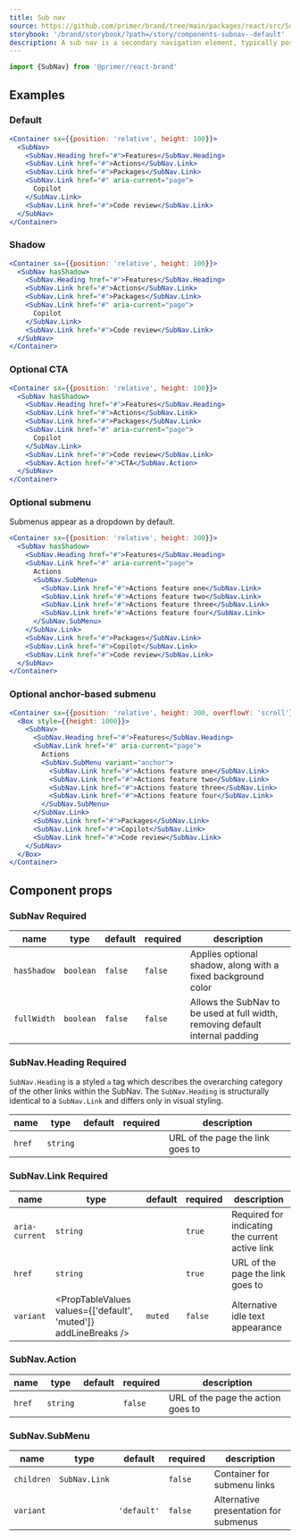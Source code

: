 ```yaml
---
title: Sub nav
source: https://github.com/primer/brand/tree/main/packages/react/src/SubNav/SubNav.tsx
storybook: '/brand/storybook/?path=/story/components-subnav--default'
description: A sub nav is a secondary navigation element, typically positioned beneath a primary navigation.
---
```



```js
import {SubNav} from '@primer/react-brand'
```

## Examples

### Default

```jsx live
<Container sx={{position: 'relative', height: 100}}>
  <SubNav>
    <SubNav.Heading href="#">Features</SubNav.Heading>
    <SubNav.Link href="#">Actions</SubNav.Link>
    <SubNav.Link href="#">Packages</SubNav.Link>
    <SubNav.Link href="#" aria-current="page">
      Copilot
    </SubNav.Link>
    <SubNav.Link href="#">Code review</SubNav.Link>
  </SubNav>
</Container>
```

### Shadow

```jsx live
<Container sx={{position: 'relative', height: 100}}>
  <SubNav hasShadow>
    <SubNav.Heading href="#">Features</SubNav.Heading>
    <SubNav.Link href="#">Actions</SubNav.Link>
    <SubNav.Link href="#">Packages</SubNav.Link>
    <SubNav.Link href="#" aria-current="page">
      Copilot
    </SubNav.Link>
    <SubNav.Link href="#">Code review</SubNav.Link>
  </SubNav>
</Container>
```

### Optional CTA

```jsx live
<Container sx={{position: 'relative', height: 100}}>
  <SubNav hasShadow>
    <SubNav.Heading href="#">Features</SubNav.Heading>
    <SubNav.Link href="#">Actions</SubNav.Link>
    <SubNav.Link href="#">Packages</SubNav.Link>
    <SubNav.Link href="#" aria-current="page">
      Copilot
    </SubNav.Link>
    <SubNav.Link href="#">Code review</SubNav.Link>
    <SubNav.Action href="#">CTA</SubNav.Action>
  </SubNav>
</Container>
```

### Optional submenu

Submenus appear as a dropdown by default.

```jsx live
<Container sx={{position: 'relative', height: 300}}>
  <SubNav hasShadow>
    <SubNav.Heading href="#">Features</SubNav.Heading>
    <SubNav.Link href="#" aria-current="page">
      Actions
      <SubNav.SubMenu>
        <SubNav.Link href="#">Actions feature one</SubNav.Link>
        <SubNav.Link href="#">Actions feature two</SubNav.Link>
        <SubNav.Link href="#">Actions feature three</SubNav.Link>
        <SubNav.Link href="#">Actions feature four</SubNav.Link>
      </SubNav.SubMenu>
    </SubNav.Link>
    <SubNav.Link href="#">Packages</SubNav.Link>
    <SubNav.Link href="#">Copilot</SubNav.Link>
    <SubNav.Link href="#">Code review</SubNav.Link>
  </SubNav>
</Container>
```

### Optional anchor-based submenu

```jsx live
<Container sx={{position: 'relative', height: 300, overflowY: 'scroll'}}>
  <Box style={{height: 1000}}>
    <SubNav>
      <SubNav.Heading href="#">Features</SubNav.Heading>
      <SubNav.Link href="#" aria-current="page">
        Actions
        <SubNav.SubMenu variant="anchor">
          <SubNav.Link href="#">Actions feature one</SubNav.Link>
          <SubNav.Link href="#">Actions feature two</SubNav.Link>
          <SubNav.Link href="#">Actions feature three</SubNav.Link>
          <SubNav.Link href="#">Actions feature four</SubNav.Link>
        </SubNav.SubMenu>
      </SubNav.Link>
      <SubNav.Link href="#">Packages</SubNav.Link>
      <SubNav.Link href="#">Copilot</SubNav.Link>
      <SubNav.Link href="#">Code review</SubNav.Link>
    </SubNav>
  </Box>
</Container>
```

## Component props

### SubNav <Label>Required</Label>

| name        | type      | default | required | description                                                                   |
| ----------- | --------- | ------- | -------- | ----------------------------------------------------------------------------- |
| `hasShadow` | `boolean` | `false` | `false`  | Applies optional shadow, along with a fixed background color                  |
| `fullWidth` | `boolean` | `false` | `false`  | Allows the SubNav to be used at full width, removing default internal padding |

### SubNav.Heading <Label>Required</Label>

`SubNav.Heading` is a styled `a` tag which describes the overarching category of the other links within the SubNav. The `SubNav.Heading` is structurally identical to a `SubNav.Link` and differs only in visual styling.

| name   | type     | default | required | description                      |
| ------ | -------- | ------- | -------- | -------------------------------- |
| `href` | `string` |         |          | URL of the page the link goes to |

### SubNav.Link <Label>Required</Label>

| name           | type                                                            | default | required | description                                     |
| -------------- | --------------------------------------------------------------- | ------- | -------- | ----------------------------------------------- |
| `aria-current` | `string`                                                        |         | `true`   | Required for indicating the current active link |
| `href`         | `string`                                                        |         | `true`   | URL of the page the link goes to                |
| `variant`      | <PropTableValues values={['default', 'muted']} addLineBreaks /> | `muted` | `false`  | Alternative idle text appearance                |

### SubNav.Action

| name   | type     | default | required | description                        |
| ------ | -------- | ------- | -------- | ---------------------------------- |
| `href` | `string` |         | `false`  | URL of the page the action goes to |

### SubNav.SubMenu

| name       | type                                                                  | default     | required | description                           |
| ---------- | --------------------------------------------------------------------- | ----------- | -------- | ------------------------------------- |
| `children` | `SubNav.Link`                                                         |             | `false`  | Container for submenu links           |
| `variant`  | <PropTableValues values={[...SubNavSubMenuVariants]} addLineBreaks /> | `'default'` | `false`  | Alternative presentation for submenus |
